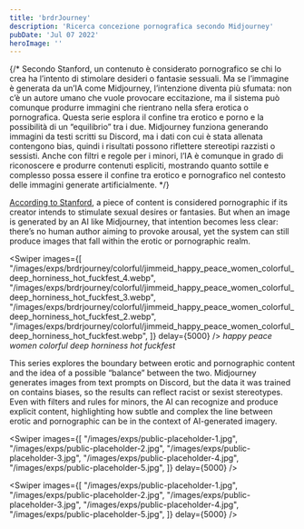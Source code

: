 ```yaml
---
title: 'brdrJourney'
description: 'Ricerca concezione pornografica secondo Midjourney'
pubDate: 'Jul 07 2022'
heroImage: ''
---
```



<ImageWithShadow src="/images/exps/brdrjourney/jason3_people_get_banged_into_space_cyborg_orgasmum_eros_seduct.webp"></ImageWithShadow>

{/* Secondo Stanford, un contenuto è considerato pornografico se chi lo crea ha l’intento di stimolare desideri o fantasie sessuali. Ma se l’immagine è generata da un’IA come Midjourney, l’intenzione diventa più sfumata: non c’è un autore umano che vuole provocare eccitazione, ma il sistema può comunque produrre immagini che rientrano nella sfera erotica o pornografica. Questa serie esplora il confine tra erotico e porno e la possibilità di un “equilibrio” tra i due. Midjourney funziona generando immagini da testi scritti su Discord, ma i dati con cui è stata allenata contengono bias, quindi i risultati possono riflettere stereotipi razzisti o sessisti. Anche con filtri e regole per i minori, l’IA è comunque in grado di riconoscere e produrre contenuti espliciti, mostrando quanto sottile e complesso possa essere il confine tra erotico e pornografico nel contesto delle immagini generate artificialmente. */}

<u>[According to Stanford](https://plato.stanford.edu/archives/win2018/entries/erotic-art/)</u>, a piece of content is considered pornographic if its creator intends to stimulate sexual desires or fantasies. But when an image is generated by an AI like Midjourney, that intention becomes less clear: there’s no human author aiming to provoke arousal, yet the system can still produce images that fall within the erotic or pornographic realm. 

<Swiper 
  images={[
    "/images/exps/brdrjourney/colorful/jimmeid_happy_peace_women_colorful_deep_horniness_hot_fuckfest_4.webp",
    "/images/exps/brdrjourney/colorful/jimmeid_happy_peace_women_colorful_deep_horniness_hot_fuckfest_3.webp",
    "/images/exps/brdrjourney/colorful/jimmeid_happy_peace_women_colorful_deep_horniness_hot_fuckfest_2.webp",
    "/images/exps/brdrjourney/colorful/jimmeid_happy_peace_women_colorful_deep_horniness_hot_fuckfest.webp",
  ]} 
  delay={5000}
/>
<i class="text-center flex justify-center mb-6">happy peace women colorful deep horniness hot fuckfest</i>

This series explores the boundary between erotic and pornographic content and the idea of a possible “balance” between the two. Midjourney generates images from text prompts on Discord, but the data it was trained on contains biases, so the results can reflect racist or sexist stereotypes. Even with filters and rules for minors, the AI can recognize and produce explicit content, highlighting how subtle and complex the line between erotic and pornographic can be in the context of AI-generated imagery.

<Swiper 
  images={[
    "/images/exps/public-placeholder-1.jpg",
    "/images/exps/public-placeholder-2.jpg",
    "/images/exps/public-placeholder-3.jpg",
    "/images/exps/public-placeholder-4.jpg",
    "/images/exps/public-placeholder-5.jpg",
  ]} 
  delay={5000}
/>

<Swiper 
  images={[
    "/images/exps/public-placeholder-1.jpg",
    "/images/exps/public-placeholder-2.jpg",
    "/images/exps/public-placeholder-3.jpg",
    "/images/exps/public-placeholder-4.jpg",
    "/images/exps/public-placeholder-5.jpg",
  ]} 
  delay={5000}
/>